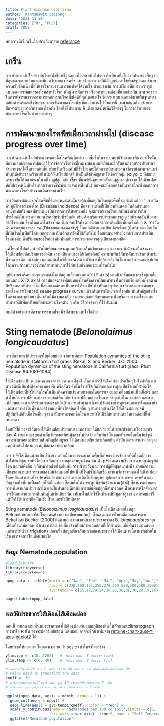 ```yaml
---
title: Plant disease over time
author: 'Kantanawit Jaisong'
date: '2021-11-10'
categories: ["R", "PDE"]
draft: TRUE
---
```


บทความนี้เขียนขึ้นโดยอ้างอิงมาจาก [referance](https://www.apsnet.org/edcenter/disimpactmngmnt/topc/EcologyAndEpidemiologyInR/DiseaseProgress/Pages/default.aspx)

# เกริ่น

การทำความเข้าใจว่าระดับโรคเพิ่มขึ้นหรือลดลงเมื่อเวลาผ่านไปอย่างไรเป็นหนึ่งในองค์ประกอบพื้นฐานที่สุดของระบาดวิทยาและนิเวศวิทยาของโรคพืช แบบจำลองทางสถิติมักถูกนำมาใช้เพื่อสรุปและอธิบายความซับซ้อนนี้ เพื่อให้เข้าใจกระบวนการของโรคได้ง่ายขึ้น ตัวอย่างเช่น การเปรียบเทียบระหว่างรูปแบบของการพัฒนาของโรคสำหรับโรค พันธุ์ การจัดการ หรือสภาพแวดล้อมที่แตกต่างกัน สามารถช่วยในการพิจารณาว่าจะสามาระจัดการกับโรคพืชได้ดีที่สุดได้อย่างไร ซึ่งจะนำเสนอและอธิบายพื้นฐานทางคณิตศาสตร์และชีววิทยาของการพัฒนาของโรคพืชเมื่อเวลาผ่านไป ในการนี้ จะนำเสนอตัวอย่างการศึกษาด้านระบาดวิทยาของโรคพืช โดยใช้โปรแกรม R เพื่อแสดงให้เห็นวิธีต่างๆ ในการอธิบายการพัฒนาของโรคในช่วงเวลาต่างๆ

# การพัฒนาของโรคพืชเมื่อเวลาผ่านไป (disease progress over time)

การทำความเข้าใจว่าประชากรของเชื้อโรคพืชชนิดต่าง ๆ เพิ่มขึ้นในระบบพยาธิวิทยาของพืช อย่างไรนั้น มีความสำคัญต่อการพัฒนาวิธีการจัดการโรคพืชที่เหมาะสม แบคทีเรียและไวรัสสามารถสร้างประชากรจำนวนมากได้ในเวลาอันสั้น เพียงวันหรือแค่ไม่กี่ชั่วโมงภายใต้สภาวะที่เหมาะสม เชื้อรายังสามารถแพร่พันธุ์ได้อย่างรวดเร็วภายในไม่กี่วันหรือสัปดาห์ ซึ่งเป็นสิ่งสำคัญสำหรับเชื้อรากลุ่ม polyclic ที่พัฒนาครบวงชีพได้หลายรอบในหนึ่งฤดูปลูก เช่น เชื้อราที่แพร่พันธุ์หลายครั้งต่อฤดูกาล ต่างจาก ไส้เดือนฝอยมักใช้เวลาหนึ่งปีหรือมากกว่ากว่าที่จะครบวงจรการสืบพันธุ์ ลักษณะที่แตกต่างกันเหล่านี้จะส่งผลต่อการพัฒนาของโรคอย่างมากเมื่อเวลาผ่านไป

การวัดการพัฒนาของโรคพืชที่ดีและเหมาะสมนั้นจะต้องขึ้นอยู่กับโรคและพืชที่จะประเมินด้วย 1. การวัดค่า อุบัติการณ์ของโรค (Disease incidence) คือจำนวนพืชที่เป็นโรคที่แสดงเป็นสัดส่วนของจำนวนพืชทั้งหมดที่ประเมิน เป็นการวัดทั่วไปอย่างหนึ่ง อุบัติการณ์ของโรคมักเป็นมาตรการที่มีประโยชน์ในการหาจำนวนโรคสำหรับพืชยืนต้น เช่น ส้ม หรือการประมาณการสูญเสียพืชผลอันเนื่องมาจากโรค เช่น โรคโคนเน่าในข้าวโพด ซึ่งอาจทำให้พืชตายทั้งต้นจากการติดเชื้อเพียงครั้งเดียว 2. การวัดค่า ความรุนแรงของโรค (Disease severity) โดยปกติกำหนดเป็นเปอร์เซ็นต์ (พื้นที่) ของเนื้อเยื่อที่เป็นโรคในพืชที่ได้รับผลกระทบ เป็นอีกการวัดที่ใช้กันทั่วไป โดยเฉพาะอย่างยิ่งสำหรับการประเมินโรคทางใบ ซึ่งปริมาณของโรคอาจสัมพันธ์กับการประมาณการสูญเสียของผลผลิต

แต่โดยทั่วไปแล้ว สำหรับไส้เดือนฝอยจะถูกหาปริมาณในแง่ของขนาดประชากร ซึ่งมักจะเป็นจำนวนไส้เดือนฝอยต่อปริมาตรของดิน ความเสียหายของไส้เดือนฝอยมีความสัมพันธ์กับระดับประชากรสำหรับพืชหลายชนิด แม้จะมีความแตกต่างในวิธีการวัดโรค แต่วิธีการที่คล้ายคลึงกันในการอธิบายและสรุปเส้นโค้งความก้าวหน้าของโรคก็สามารถนำมาใช้สำหรับช่วงของระบบโรคพืชได้

อุบัติการณ์หรือความรุนแรงของโรคมักถูกพล็อตบนแกน Y (Y axis) ตามฟังก์ชันของเวลาซึ่งถูกพล็อตบนแกน X (X axis) กราฟแสดงการพัฒนาของโรคดังกล่าวเป็นแนวทางในการเปรียบเทียบโรคตามปีหรือสถานที่ต่าง ๆ ซึ่งเมื่อแสดงออกมาเป็นกราฟ ก็จะเห็นได้ว่ามีหลายรูปแบบ เส้นแสดงการพัฒนาของโรค เราเรียนว่า disease progress curve แล้ว เส้นการพัฒนาของโรคนั้น มันสำคัญอย่างไร ในสาขาระบาดวิทยา นั้น เส้นนี้มีความสำคัญ สามารถอธิบายลักษณะการเพิ่มหรือลดลงของโรค และสามารถใช้เพื่อเปรียบเทียบระหว่างโรคต่าง ๆ หรือ วิธีการต่างๆ ที่ใช้ประเมิน

ผมมีตัวอย่างการศึกษาการระบาดโรคพืชที่สามารถเข้าใจได้ง่าย

# Sting nematode (*Belonolaimus longicaudatus*)

การศึกษาพลวัติประชากรใส้เดือนฝอย จากการศึกษา Population dynamics of the sting nematode in California turf grass (Bekal, S. and Becker, J.O. 2000. Population dynamics of the sting nematode in California turf grass. Plant Disease 84:1081-1084)

ไส้เดือนฝอยเป็นหนอนหลายเซลล์จำนวนมากที่สุดในโลก แม้ว่าไส้เดือนฝอยส่วนใหญ่ไม่ใช่ปรสิต แต่บางชนิดก็เป็นปรสิตของแมลง พืช หรือสัตว์ ดังนั้นจึงทำให้เกิดโรคและการสูญเสียพืชผลที่สำคัญได้ ไส้เดือนฝอยที่ทำให้เกิดโรคในพืช เกิดความเสียหายทางกลโดยการเจาะและเคลื่อนผ่านเนื้อเยื่อพืช และทำให้เกิดการเปลี่ยนแปลงของเซลล์พืช ได้แก่ การเปลี่ยนแปลงในการเจริญเติบโตของเซลล์ และการเปลี่ยนแปลงทางสรีรวิทยาของเซลล์เจ้าบ้าน การเข้าทำลายนี้จะไปขัดขวางการดูดซึมและการไหลของน้ำและสารอาหารในพืช และสร้างแผลที่ทำให้จุลินทรีย์อื่น ๆ สามารถเข้ามาได้ ไส้เดือนฝอยอาจมีปฏิสัมพันธ์กับเชื้อโรคอื่น ๆ เช่น เป็นพาหะของเชื้อโรค และทำให้พืชไม่ทนทานต่อสิ่งแวดล้อมที่ไม่เหมาะสม

โดยทั่วไป วงจรชีวิตของไส้เดือนฝอยประกอบด้วยหกระยะ ได้แก่ ระยะไข่ ระยะตัวอ่อนหรือระยะตัวอ่อน 4 ระยะ และระยะตัวเต็มวัย ระยะวัยหนุ่มสาวไม่มีอวัยวะสืบพันธ์ ในขณะที่ระยะโตเต็มวัยมีวุฒิภาวะทางเพศและมีระบบสืบพันธุ์ที่สมบูรณ์ ไส้เดือนฝอยเป็นสัตว์เลือดเย็น ดังนั้นอัตราการเผาผลาญจะแตกต่างกันไปตามอุณหภูมิของสภาพแวดล้อม

การกำจัดไส้เดือนฝอยเป็นเรื่องยากมากเมื่อพบการระบาดในพื้นที่เกษตร การจัดการที่ดีที่สุดคือการทำให้พืชมีสุขภาพที่ดีโดยการจัดการความอุดมสมบูรณ์ของดิน ค่า pH และความชื้น การควบคุมศัตรูพืช โรค และวัชพืชอื่น ๆ ก็สามารถช่วยได้เช่นกัน การเฝ้าระวัง และ การปฏิบัติสุขอนามัยพืช ช่วยลดความเสี่ยงของการแพร่กระจายของไส้เดือนฝอยไปยังพื้นที่ใหม่ที่ไม่ติดเชื้อ การแพร่กระจายของไส้เดือนฝอยโดยหลักแล้วผ่านน้ำ (ฝนหรือการชลประทาน) และติดไปกับมนุษย์ อุปกรณ์การเกษตร เศษดิน และวัสดุจากพืชที่ปนเปื้อนด้วยไส้เดือนฝอย ซีสต์หรือไข่ การปลูกพืชพันธุ์ต้านทาน(ถ้ามี) ก็สามารถช่วยลดการเพิ่มจำนวนประชากรได้ และในทำนองเดียวกันการสลับพืชปลูกก็สามารถลด พืชอาหารหรือตัดวงจรการให้อาหารและการสืบพันธุ์ได้เช่นเดียวกัน ยานีมาไทด์มักใช้ในพืชผลที่มีมูลค่าสูง เช่น สตรอเบอร์รี่ แต่มักใช้ในการผลิตมันฝรั่ง ฝ้าย และหัวบีทน้ำตาล

Sting nematode (*Belonolaimus longicaudatus*) เป็นไส้เดือนฝอยในสกุล Belonolaimus ที่ก่อโรคและสร้างความเสียหายแก่หญ้า ซึ่งแสดงอาการใบเหลืองและการตาย Bekal และ Becker (2000) ติดตามความหนาแน่นของประชากรของ B. *longicaudatus* ทุกเดือนที่สนามกอล์ฟ 3 แห่ง การระบาดเกี่ยวข้องกับสภาพแวดล้อมที่เอื้ออำนวย เช่น ดินร่วนปนทราย และการให้น้ำ (irrigation) บ่อยครั้ง ข้อมูลเกี่ยวกับพลวัตของประชากรใส้เดือนฝอยนี้สามารถช่วยในเรื่องการจัดการไส้เดือนฝอยได้

## ข้อมูล Nematode population

```r
#load library
library(tidyverse)
library(rmarkdown)

npop_data <- tibble(month = c("Jan", "Feb", "Mar", "Apr","May","Jun","Jul","Aug","Sep", "Oct", "Nov", "Dec"),
                    npop = c(220,180,150,250,270,300,500,580,580,1000,380,100),
                    avg_tempC = c(15,17,20,24,26,28,30,31,30,28,19,16))

paged_table(npop_data)
```

## พลวัติประชากรใส้เดือนไส้เดือนฝอย

ตอนนี้ จะแสดงแนวโน้มประชากรของใส้เดือนฝอยกับอุณหภูมิของดิน ในลักษณะ climatograph การทำใน R นั้น อาจจะมีความซับซ้อน นิดหน่อย อาจจะศึกษาเพิ่มจาก [ref:line-chart-dual-Y-axis-ggplot2](https://www.r-graph-gallery.com/line-chart-dual-Y-axis-ggplot2.html) ได้

โดยทำขอให้ลองวาด โดยเฉพาะแกน ว่า scale เท่าไหร่ ที่จะสร้าง

```r
ylim.pop <- c(0, 1200)   # กำหนด แกน  Y ด้านซ้าย (หลัก)
ylim.temp <- c(0, 40)    # กำหนด แกน  Y ด้านขวา (รอง)

# อยากจะให้ 1200 ของ Y หลัก ตรงกับ 40 ของ Y รอง สัมประสิทธิ์การแปลงคือ 30
# Value used to transform the data
coeff <- 30
# ค่าของตัวแปรอุณหภูมิ(รอง) ต้อง คูณ 30 เพราะว่ายึดค่าจากแกน Y หลัก
# ค่าของแกนอุณหภูมิ ต้อง หาร 30 เพราะว่ายึดค่าจากแกน Y หลัก

ggplot(npop_data, aes(x = month, group = 1)) +
  geom_col(aes(y = npop)) +
  geom_line(aes(y = avg_tempC*coeff), color = "red") +
  scale_y_continuous(name = "Nematodes per 100 cc soil",limits = c(0, 1200), breaks = seq(0, 1200, by = 400),
                     sec.axis = sec_axis(~./coeff, name = "Soil Temperature (C)")) +
  ggtitle("Nematode population")
```
